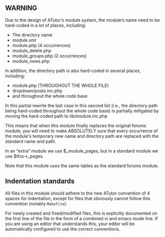 ==WARNING==

Due to the design of ATutor’s module system, the module’s name need
to be hard-coded in a lot of places, including:

* The directory name
* module.xml
* module.php (4 occurrences)
* module_delete.php
* module_groups.php (2 occurrences)
* module_news.php

In addition, the directory path is also hard-coded in several places,
including:

* module.php (THROUGHOUT THE WHOLE FILE)
* dropdown/posts.inc.php
* and throughout the whole code base

In this partial rewrite the last case in this second list
(i.e., the directory path
being hard-coded throughout the whole code base) is partially mitigated
by moving the hard-coded path to lib/module.inc.php

This means that when this module finally replaces the original forums
module, you will need to make ABSOLUTELY sure that every occurrence of
the module's temporary new name and directory path are replaced with
the standard name and path.

In an “extra” module we use $_module_pages, but in a standard module
we use $this->_pages.

Note that this module uses the same tables as the standard forums module.

==Indentation standards==

All files in this module should adhere to the new ATutor convention of
4 spaces for indentation, except for files that obviously cannot follow
this convention (notably <tt>Makefile</tt>).

For newly created and fixed/modified files, this is explicitly documented
on the first line of the file in the form of a combined vi and emacs mode
line.  If you are using an editor that understands this, your editor will
be automatically configured to use the correct conventions.

